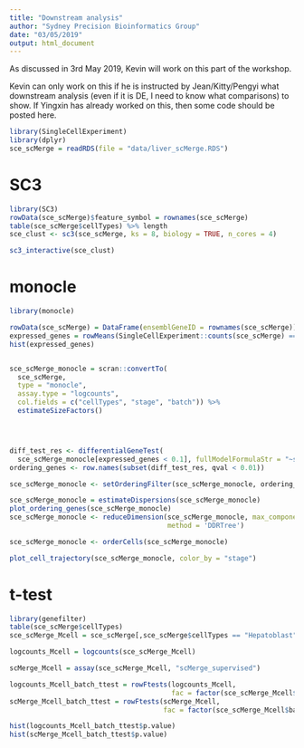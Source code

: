```yaml
---
title: "Downstream analysis"
author: "Sydney Precision Bioinformatics Group"
date: "03/05/2019"
output: html_document
---
```


As discussed in 3rd May 2019, Kevin will work on this part of the workshop. 

Kevin can only work on this if he is instructed by Jean/Kitty/Pengyi what downstream analysis (even if it is DE, I need to know what comparisons) to show. If Yingxin has already worked on this, then some code should be posted here. 


```r
library(SingleCellExperiment)
library(dplyr)
sce_scMerge = readRDS(file = "data/liver_scMerge.RDS")
```

# SC3
```r
library(SC3)
rowData(sce_scMerge)$feature_symbol = rownames(sce_scMerge)
table(sce_scMerge$cellTypes) %>% length
sce_clust <- sc3(sce_scMerge, ks = 8, biology = TRUE, n_cores = 4)

sc3_interactive(sce_clust)
```


# monocle

```r
library(monocle)

rowData(sce_scMerge) = DataFrame(ensemblGeneID = rownames(sce_scMerge))
expressed_genes = rowMeans(SingleCellExperiment::counts(sce_scMerge) == 0)
hist(expressed_genes)


sce_scMerge_monocle = scran::convertTo(
  sce_scMerge,
  type = "monocle",
  assay.type = "logcounts",
  col.fields = c("cellTypes", "stage", "batch")) %>%
  estimateSizeFactors()




diff_test_res <- differentialGeneTest(
  sce_scMerge_monocle[expressed_genes < 0.1], fullModelFormulaStr = "~stage+cellTypes")
ordering_genes <- row.names(subset(diff_test_res, qval < 0.01))

sce_scMerge_monocle <- setOrderingFilter(sce_scMerge_monocle, ordering_genes)

sce_scMerge_monocle = estimateDispersions(sce_scMerge_monocle)
plot_ordering_genes(sce_scMerge_monocle)
sce_scMerge_monocle <- reduceDimension(sce_scMerge_monocle, max_components = 2,
                                       method = 'DDRTree')

sce_scMerge_monocle <- orderCells(sce_scMerge_monocle)

plot_cell_trajectory(sce_scMerge_monocle, color_by = "stage")
```




# t-test
```r
library(genefilter)
table(sce_scMerge$cellTypes)
sce_scMerge_Mcell = sce_scMerge[,sce_scMerge$cellTypes == "Hepatoblast"]

logcounts_Mcell = logcounts(sce_scMerge_Mcell)

scMerge_Mcell = assay(sce_scMerge_Mcell, "scMerge_supervised")

logcounts_Mcell_batch_ttest = rowFtests(logcounts_Mcell, 
                                        fac = factor(sce_scMerge_Mcell$batch))
scMerge_Mcell_batch_ttest = rowFtests(scMerge_Mcell, 
                                      fac = factor(sce_scMerge_Mcell$batch))

hist(logcounts_Mcell_batch_ttest$p.value)
hist(scMerge_Mcell_batch_ttest$p.value)
```
